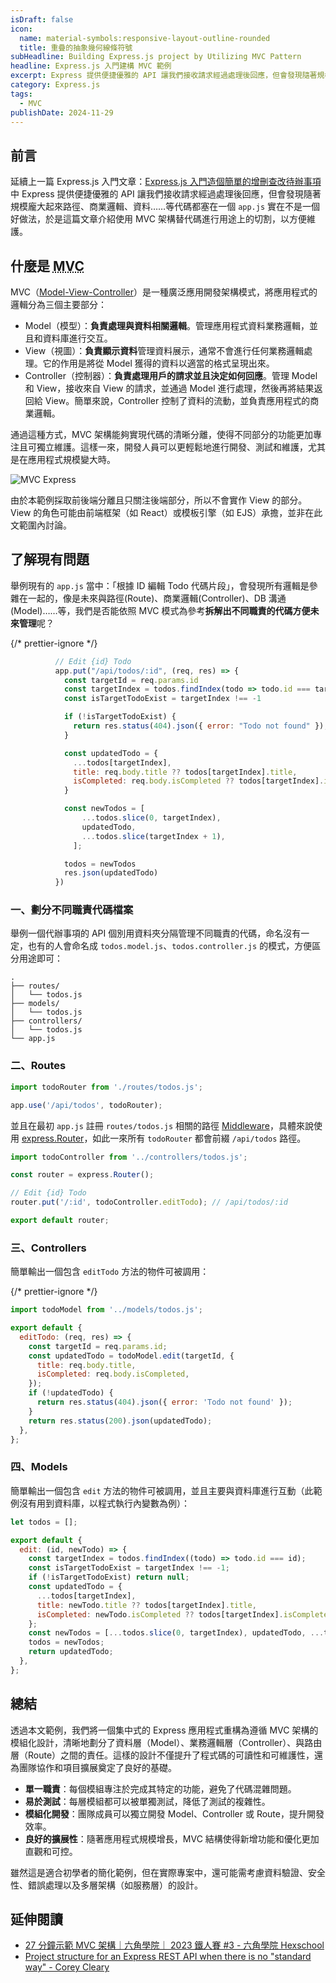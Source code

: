 ```yaml
---
isDraft: false
icon:
  name: material-symbols:responsive-layout-outline-rounded
  title: 重疊的抽象幾何線條符號
subHeadline: Building Express.js project by Utilizing MVC Pattern
headline: Express.js 入門建構 MVC 範例
excerpt: Express 提供便捷優雅的 API 讓我們接收請求經過處理後回應，但會發現隨著規模龐大起來路徑、商業邏輯、資料……等代碼都塞在一個 app.js 實在不是一個好做法，於是這篇文章介紹使用 MVC 架構替代碼進行用途上的切割，以方便維護。
category: Express.js
tags:
  - MVC
publishDate: 2024-11-29
---
```


## 前言

延續上一篇 Express.js 入門文章：[Express.js 入門造個簡單的增刪查改待辦事項](https://www.webdong.dev/post/expressjs-basic-crud-todolist/) 中 Express 提供便捷優雅的 API 讓我們接收請求經過處理後回應，但會發現隨著規模龐大起來路徑、商業邏輯、資料……等代碼都塞在一個 `app.js` 實在不是一個好做法，於是這篇文章介紹使用 MVC 架構替代碼進行用途上的切割，以方便維護。

## 什麼是 <abbr title="Model–view–controller">MVC</abbr>

MVC（[Model-View-Controller](https://en.wikipedia.org/wiki/Model%E2%80%93view%E2%80%93controller)）是一種廣泛應用開發架構模式，將應用程式的邏輯分為三個主要部分：

- Model（模型）：**負責處理與資料相關邏輯**。管理應用程式資料業務邏輯，並且和資料庫進行交互。
- View（視圖）：**負責顯示資料**管理資料展示，通常不會進行任何業務邏輯處理。它的作用是將從 Model 獲得的資料以適當的格式呈現出來。
- Controller（控制器）：**負責處理用戶的請求並且決定如何回應**。管理 Model 和 View，接收來自 View 的請求，並通過 Model 進行處理，然後再將結果返回給 View。簡單來說，Controller 控制了資料的流動，並負責應用程式的商業邏輯。

通過這種方式，MVC 架構能夠實現代碼的清晰分離，使得不同部分的功能更加專注且可獨立維護。這樣一來，開發人員可以更輕鬆地進行開發、測試和維護，尤其是在應用程式規模變大時。

![MVC Express](mvc_express.png 'MVC Express')

<Sidenote type="warning">
  由於本範例採取前後端分離且只關注後端部分，所以不會實作 View 的部分。View 的角色可能由前端框架（如
  React）或模板引擎（如 EJS）承擔，並非在此文範圍內討論。
</Sidenote>

## 了解現有問題

舉例現有的 `app.js` 當中：「根據 ID 編輯 Todo 代碼片段」，會發現所有邏輯是參雜在一起的，像是未來與路徑(Route)、商業邏輯(Controller)、DB 溝通(Model)……等，我們是否能依照 MVC 模式為參考**拆解出不同職責的代碼方便未來管理**呢？

{/* prettier-ignore */}
```js {"Route":2} {"Controller":3-9} {"Model":11-23} {"Controller":24-24}
          // Edit {id} Todo
          app.put("/api/todos/:id", (req, res) => {
            const targetId = req.params.id
            const targetIndex = todos.findIndex(todo => todo.id === targetId);
            const isTargetTodoExist = targetIndex !== -1

            if (!isTargetTodoExist) {
              return res.status(404).json({ error: "Todo not found" });
            }

            const updatedTodo = {
              ...todos[targetIndex],
              title: req.body.title ?? todos[targetIndex].title,
              isCompleted: req.body.isCompleted ?? todos[targetIndex].isCompleted
            }

            const newTodos = [
                ...todos.slice(0, targetIndex),
                updatedTodo,
                ...todos.slice(targetIndex + 1),
              ];

            todos = newTodos
            res.json(updatedTodo)
          })
```

### 一、劃分不同職責代碼檔案

舉例一個代辦事項的 API 個別用資料夾分隔管理不同職責的代碼，命名沒有一定，也有的人會命名成 `todos.model.js`、`todos.controller.js` 的模式，方便區分用途即可：

```
.
├── routes/
│   └── todos.js
├── models/
│   └── todos.js
├── controllers/
│   └── todos.js
└── app.js
```

### 二、Routes

```js title="app.js"
import todoRouter from './routes/todos.js';

app.use('/api/todos', todoRouter);
```

並且在最初 `app.js` 註冊 `routes/todos.js` 相關的路徑 [Middleware](https://expressjs.com/en/guide/using-middleware.html)，具體來說使用 [express.Router](http://expressjs.com/en/guide/routing.html#express-router)，如此一來所有 `todoRouter` 都會前綴 `/api/todos` 路徑。

```js title="routes/todos.js"
import todoController from '../controllers/todos.js';

const router = express.Router();

// Edit {id} Todo
router.put('/:id', todoController.editTodo); // /api/todos/:id

export default router;
```

### 三、Controllers

簡單輸出一個包含 `editTodo` 方法的物件可被調用：

{/* prettier-ignore */}
```js title="controllers/todos.js"
import todoModel from '../models/todos.js';

export default {
  editTodo: (req, res) => {
    const targetId = req.params.id;
    const updatedTodo = todoModel.edit(targetId, {
      title: req.body.title,
      isCompleted: req.body.isCompleted,
    });
    if (!updatedTodo) {
      return res.status(404).json({ error: 'Todo not found' });
    }
    return res.status(200).json(updatedTodo);
  },
};
```

### 四、Models

簡單輸出一個包含 `edit` 方法的物件可被調用，並且主要與資料庫進行互動（此範例沒有用到資料庫，以程式執行內變數為例）：

```js title="models/todos.js"
let todos = [];

export default {
  edit: (id, newTodo) => {
    const targetIndex = todos.findIndex((todo) => todo.id === id);
    const isTargetTodoExist = targetIndex !== -1;
    if (!isTargetTodoExist) return null;
    const updatedTodo = {
      ...todos[targetIndex],
      title: newTodo.title ?? todos[targetIndex].title,
      isCompleted: newTodo.isCompleted ?? todos[targetIndex].isCompleted,
    };
    const newTodos = [...todos.slice(0, targetIndex), updatedTodo, ...todos.slice(targetIndex + 1)];
    todos = newTodos;
    return updatedTodo;
  },
};
```

## 總結

透過本文範例，我們將一個集中式的 Express 應用程式重構為遵循 MVC 架構的模組化設計，清晰地劃分了資料層（Model）、業務邏輯層（Controller）、與路由層（Route）之間的責任。這樣的設計不僅提升了程式碼的可讀性和可維護性，還為團隊協作和項目擴展奠定了良好的基礎。

- **單一職責**：每個模組專注於完成其特定的功能，避免了代碼混雜問題。
- **易於測試**：每層模組都可以被單獨測試，降低了測試的複雜性。
- **模組化開發**：團隊成員可以獨立開發 Model、Controller 或 Route，提升開發效率。
- **良好的擴展性**：隨著應用程式規模增長，MVC 結構使得新增功能和優化更加直觀和可控。

雖然這是適合初學者的簡化範例，但在實際專案中，還可能需考慮資料驗證、安全性、錯誤處理以及多層架構（如服務層）的設計。

## 延伸閱讀

- [27 分鐘示範 MVC 架構｜六角學院｜ 2023 鐵人賽 #3 - 六角學院 Hexschool](https://www.youtube.com/watch?v=kgcoikKc-74)
- [Project structure for an Express REST API when there is no "standard way" - Corey Cleary](https://www.coreycleary.me/project-structure-for-an-express-rest-api-when-there-is-no-standard-way)
